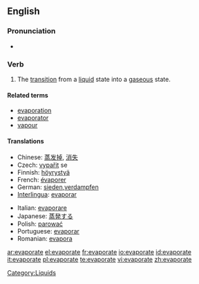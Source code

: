 ==English==

===Pronunciation===
*{{IPA|/ɪˈvapəreɪt/}}

===Verb===
{{en-verb|evaporat|ing}}

# The [[transition]] from a [[liquid]] state into a [[gaseous]] state.

====Related terms====
*[[evaporation]]
*[[evaporator]]
*[[vapour]]

====Translations====
{{top}}
*Chinese: [[蒸发掉]], [[消失]]
*Czech: [[vypařit]] se
*Finnish: [[höyrystyä]]
*French: [[évaporer]]
*German: [[sieden]],[[verdampfen]]
*[[Interlingua]]: [[evaporar]]
{{mid}}
*Italian: [[evaporare]]
*Japanese: [[蒸発する]]
*Polish: [[parować]]
*Portuguese: [[evaporar]]
*Romanian: [[evapora]]
{{bottom}}

[[Category:Liquids]]

[[ar:evaporate]]
[[el:evaporate]]
[[fr:evaporate]]
[[io:evaporate]]
[[id:evaporate]]
[[it:evaporate]]
[[pl:evaporate]]
[[te:evaporate]]
[[vi:evaporate]]
[[zh:evaporate]]
